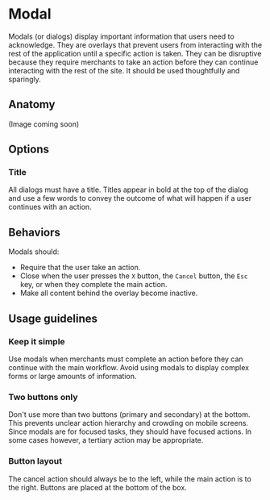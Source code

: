 # Modal

Modals (or dialogs) display important information that users need to acknowledge. They are overlays that prevent users from interacting with the rest of the application until a specific action is taken. They can be disruptive because they require merchants to take an action before they can continue interacting with the rest of the site. It should be used thoughtfully and sparingly.

## Anatomy

(Image coming soon)

## Options

### Title

All dialogs must have a title. Titles appear in bold at the top of the dialog and use a few words to convey the outcome of what will happen if a user continues with an action.

## Behaviors

Modals should:

- Require that the user take an action.
- Close when the user presses the `X` button, the `Cancel` button, the `Esc` key, or when they complete the main action.
- Make all content behind the overlay become inactive.

## Usage guidelines

### Keep it simple

Use modals when merchants must complete an action before they can continue with the main workflow. Avoid using modals to display complex forms or large amounts of information.

### Two buttons only

Don't use more than two buttons (primary and secondary) at the bottom. This prevents unclear action hierarchy and crowding on mobile screens. Since modals are for focused tasks, they should have focused actions. In some cases however, a tertiary action may be appropriate.

### Button layout

The cancel action should always be to the left, while the main action is to the right. Buttons are placed at the bottom of the box.
